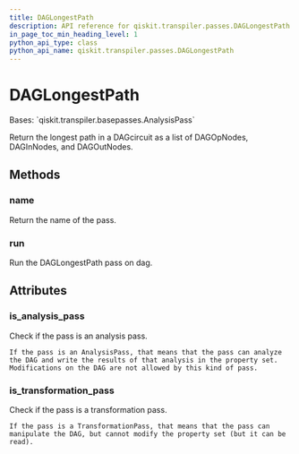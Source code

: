```yaml
---
title: DAGLongestPath
description: API reference for qiskit.transpiler.passes.DAGLongestPath
in_page_toc_min_heading_level: 1
python_api_type: class
python_api_name: qiskit.transpiler.passes.DAGLongestPath
---
```


# DAGLongestPath

<Class id="qiskit.transpiler.passes.DAGLongestPath" isDedicatedPage={true} github="https://github.com/qiskit/qiskit/tree/stable/0.20/qiskit/transpiler/passes/analysis/dag_longest_path.py" signature="DAGLongestPath(*args, **kwargs)" modifiers="class">
  Bases: `qiskit.transpiler.basepasses.AnalysisPass`

  Return the longest path in a DAGcircuit as a list of DAGOpNodes, DAGInNodes, and DAGOutNodes.

  ## Methods

  ### name

  <Function id="qiskit.transpiler.passes.DAGLongestPath.name" signature="DAGLongestPath.name()">
    Return the name of the pass.
  </Function>

  ### run

  <Function id="qiskit.transpiler.passes.DAGLongestPath.run" signature="DAGLongestPath.run(dag)">
    Run the DAGLongestPath pass on dag.
  </Function>

  ## Attributes

  ### is\_analysis\_pass

  <Attribute id="qiskit.transpiler.passes.DAGLongestPath.is_analysis_pass">
    Check if the pass is an analysis pass.

    If the pass is an AnalysisPass, that means that the pass can analyze the DAG and write the results of that analysis in the property set. Modifications on the DAG are not allowed by this kind of pass.
  </Attribute>

  ### is\_transformation\_pass

  <Attribute id="qiskit.transpiler.passes.DAGLongestPath.is_transformation_pass">
    Check if the pass is a transformation pass.

    If the pass is a TransformationPass, that means that the pass can manipulate the DAG, but cannot modify the property set (but it can be read).
  </Attribute>
</Class>


